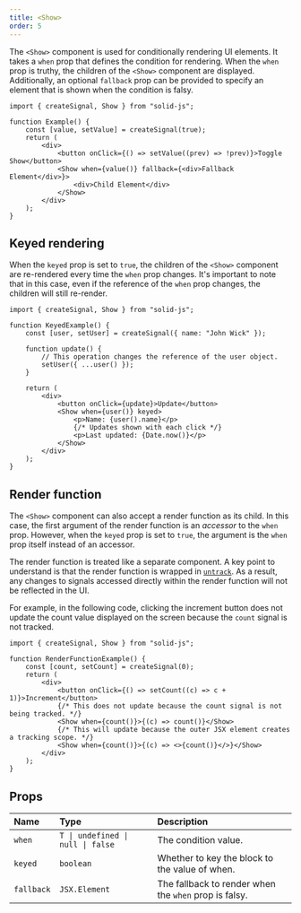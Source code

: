 ```yaml
---
title: <Show>
order: 5
---
```


The `<Show>` component is used for conditionally rendering UI elements.
It takes a `when` prop that defines the condition for rendering.
When the `when` prop is truthy, the children of the `<Show>` component are displayed.
Additionally, an optional `fallback` prop can be provided to specify an element that is shown when the condition is falsy.

```tsx
import { createSignal, Show } from "solid-js";

function Example() {
	const [value, setValue] = createSignal(true);
	return (
		<div>
			<button onClick={() => setValue((prev) => !prev)}>Toggle Show</button>
			<Show when={value()} fallback={<div>Fallback Element</div>}>
				<div>Child Element</div>
			</Show>
		</div>
	);
}
```

## Keyed rendering

When the `keyed` prop is set to `true`, the children of the `<Show>` component are re-rendered every time the `when` prop changes.
It's important to note that in this case, even if the reference of the `when` prop changes, the children will still re-render.

```tsx
import { createSignal, Show } from "solid-js";

function KeyedExample() {
	const [user, setUser] = createSignal({ name: "John Wick" });

	function update() {
		// This operation changes the reference of the user object.
		setUser({ ...user() });
	}

	return (
		<div>
			<button onClick={update}>Update</button>
			<Show when={user()} keyed>
				<p>Name: {user().name}</p>
				{/* Updates shown with each click */}
				<p>Last updated: {Date.now()}</p>
			</Show>
		</div>
	);
}
```

## Render function

The `<Show>` component can also accept a render function as its child.
In this case, the first argument of the render function is an _accessor_ to the `when` prop.
However, when the `keyed` prop is set to `true`, the argument is the `when` prop itself instead of an accessor.

The render function is treated like a separate component.
A key point to understand is that the render function is wrapped in [`untrack`](/reference/reactive-utilities/untrack).
As a result, any changes to signals accessed directly within the render function will not be reflected in the UI.

For example, in the following code, clicking the increment button does not update the count value displayed on the screen because the `count` signal is not tracked.

```tsx
import { createSignal, Show } from "solid-js";

function RenderFunctionExample() {
	const [count, setCount] = createSignal(0);
	return (
		<div>
			<button onClick={() => setCount((c) => c + 1)}>Increment</button>
			{/* This does not update because the count signal is not being tracked. */}
			<Show when={count()}>{(c) => count()}</Show>
			{/* This will update because the outer JSX element creates a tracking scope. */}
			<Show when={count()}>{(c) => <>{count()}</>}</Show>
		</div>
	);
}
```

## Props

| Name       | Type                              | Description                                           |
| :--------- | :-------------------------------- | :---------------------------------------------------- |
| `when`     | `T \| undefined \| null \| false` | The condition value.                                  |
| `keyed`    | `boolean`                         | Whether to key the block to the value of when.        |
| `fallback` | `JSX.Element`                     | The fallback to render when the `when` prop is falsy. |
